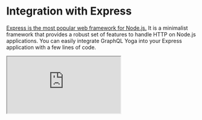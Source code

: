 
# Integration with Express

[Express is the most popular web framework for Node.js.](https://expressjs.com/) It is a minimalist
framework that provides a robust set of features to handle HTTP on Node.js applications. You can
easily integrate GraphQL Yoga into your Express application with a few lines of code.

<iframe src="https://youtube.com/embed/7OY62cjicq0" title="GraphQL Yoga 3 - Express.js" />

## Installation

<PackageCmd packages={['express', 'graphql', 'graphql-yoga']} />

## Example

```ts
import express from 'express'
import { createYoga } from 'graphql-yoga'

const app = express()

const yoga = createYoga()

// Bind GraphQL Yoga to `/graphql` endpoint
app.use('/graphql', yoga)

app.listen(4000, () => {
  console.log('Running a GraphQL API server at http://localhost:4000/graphql')
})
```

> You can also check a full example on our GitHub repository
> [here](https://github.com/dotansimha/graphql-yoga/tree/v3/examples/express)
